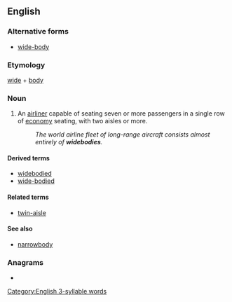 {{also|wide-body}}
==English==
{{wikipedia}}

===Alternative forms===
* [[wide-body]]

===Etymology===
[[wide]] + [[body]]

===Noun===
{{en-noun|widebodies}}

# {{lb|en|aeronautics}} An [[airliner]] capable of seating seven or more passengers in a single row of [[economy]] seating, with two aisles or more.
#: ''The world airline fleet of long-range aircraft consists almost entirely of '''widebodies'''.''

====Derived terms====
* [[widebodied]]
* [[wide-bodied]]

====Related terms====
* [[twin-aisle]]

====See also====
* [[narrowbody]]

===Anagrams===
* {{anagrams|en|bodywide}}

[[Category:English 3-syllable words]]